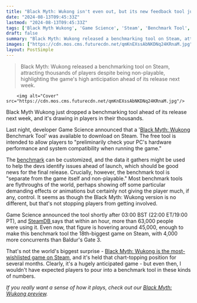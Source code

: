 ```yaml
---
title: "Black Myth: Wukong isn't even out, but its new feedback tool just amassed more than 60,000 players on Steam"
date: "2024-08-13T09:45:33Z"
lastmod: "2024-08-13T09:45:33Z"
tags: ['Black Myth Wukong', 'Game Science', 'Steam', 'Benchmark Tool', "Baldur's Gate 3", 'Hades 2', 'Action RPG']
draft: false
summary: "Black Myth: Wukong released a benchmarking tool on Steam, attracting thousands of players despite being non-playable, highlighting the game's high anticipation ahead of its release next week."
images: ["https://cdn.mos.cms.futurecdn.net/qmKnEXssAbNKDNq24KRnaM.jpg"]
layout: PostSimple
---
```

> Black Myth: Wukong released a benchmarking tool on Steam, attracting thousands of players despite being non-playable, highlighting the game's high anticipation ahead of its release next week.


        <img alt="Cover" src="https://cdn.mos.cms.futurecdn.net/qmKnEXssAbNKDNq24KRnaM.jpg"/>
        
Black Myth Wukong just dropped a benchmarking tool ahead of its release next week, and it's drawing in players in their thousands.

Last night, developer Game Science announced that a '[Black Myth: Wukong](https://www.gamesradar.com/games/action-rpg/black-myth-wukong-guide/) Benchmark Tool' was available to download on Steam. The free tool is intended to allow players to "preliminarily check your PC's hardware performance and system compatibility when running the game."

The [benchmark](https://store.steampowered.com/app/3132990/Black_Myth_Wukong_Benchmark_Tool/) can be customized, and the data it gathers might be used to help the devs identify issues ahead of launch, which should be good news for the final release. Crucially, however, the benchmark tool is "separate from the game itself and non-playable." Most benchmark tools are flythroughs of the world, perhaps showing off some particular demanding effects or animations but certainly not giving the player much, if any, control. It seems as though the Black Myth: Wukong version is no different, but that's not stopping players from getting involved.

Game Science announced the tool shortly after 03:00 BST (22:00 ET/19:00 PT), and [SteamDB ](https://steamdb.info/app/3132990/charts/)says that within an hour, more than 63,000 people were using it. Even now, that figure is hovering around 45,000, enough to make this benchmark tool the 18th-biggest game on Steam, with 4,000 more concurrents than Baldur's Gate 3.

That's not the world's biggest surprise - [Black Myth: Wukong is the most-wishlisted game on Steam](https://www.gamesradar.com/games/action-rpg/slick-action-rpg-black-myth-wukong-is-steams-most-wishlisted-game-after-roguelike-gem-sequel-hades-2-stealth-launches-into-early-access/), and it's held that chart-topping position for several months. Clearly, it's a hugely anticipated game - but even then, I wouldn't have expected players to pour into a benchmark tool in these kinds of numbers.

*If you really want a sense of how it plays, check out our *[<em>Black Myth: Wukong preview</em>](https://www.gamesradar.com/games/action-rpg/black-myth-wukong-hands-on-preview/)*.*
        